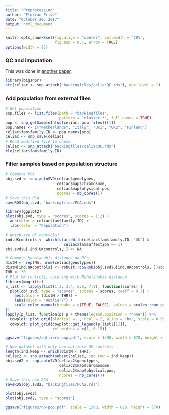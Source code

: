 ```yaml
---
title: "Preprocessing"
author: "Florian Privé"
date: "October 20, 2017"
output: html_document
---
```


```r
knitr::opts_chunk$set(fig.align = "center", out.width = "70%", 
                      fig.asp = 0.7, error = TRUE)
options(width = 85)
```

### QC and imputation

This was done in [another paper](https://doi.org/10.1101/190926).

```r
library(bigsnpr)
str(celiac <- snp_attach("backingfiles/celiacQC.rds"), max.level = 1)
```


### Add population from external files

```r
# Get population
pop.files <- list.files(path = "backingfiles", 
                        pattern = "cluster_*", full.names = TRUE)
pop <- snp_getSampleInfos(celiac, pop.files)[[1]]
pop.names <- c("Netherlands", "Italy", "UK1", "UK2", "Finland")
celiac$fam$family.ID <- pop.names[pop]
celiac <- snp_save(celiac)
# Read modified file to check
celiac <- snp_attach("backingfiles/celiacQC.rds")
rle(celiac$fam$family.ID)
```

### Filter samples based on population structure

```r
# Compute PCA
obj.svd <- snp_autoSVD(celiac$genotypes, 
                       celiac$map$chromosome,
                       celiac$map$physical.pos, 
                       ncores = nb_cores())
# Save this PCA
saveRDS(obj.svd, "backingfiles/PCA.rds")

library(ggplot2)
plot(obj.svd, type = "scores", scores = 1:2) + 
  aes(color = celiac$fam$family.ID) + 
  labs(color = "Population")
```

```r
# Which are UK controls?
ind.UKcontrols <- which(startsWith(celiac$fam$family.ID, "UK") & 
                          celiac$fam$affection == 1)
obj.svd$u[-ind.UKcontrols, ] <- NA
```

```r
# Compute Mahalanobis distance on PCs
distM <- rep(NA, nrow(celiac$genotypes))
distM[ind.UKcontrols] <- robust::covRob(obj.svd$u[ind.UKcontrols, ])$dist
THR <- 30
# Plot UK controls, coloring with Mahalanobis distance
library(magrittr)
p_list <- lapply(list(1:2, 3:4, 5:6, 7:8), function(scores) {
  plot(obj.svd, type = "scores", scores = scores, coeff = 0.7) + 
    aes(color = (distM > THR)) + 
    labs(color = "Outlier?") +
    scale_color_manual(breaks = c(TRUE, FALSE), values = scales::hue_pal()(2))
}) 
lapply(p_list, function(p) p + theme(legend.position = "none")) %>%
  cowplot::plot_grid(plotlist = ., ncol = 2, align = "hv", scale = 0.95) %>%
  cowplot::plot_grid(cowplot::get_legend(p_list[[1]]),
                     rel_widths = c(1, 0.15))
```

```r
ggsave("figures/outliers-pop.pdf", scale = 1/90, width = 870, height = 650)
```


```r
# New dataset with only non-outliers UK controls
length(ind.keep <- which(distM < THR))
celiac2 <- snp_attach(subset(celiac, ind.row = ind.keep))
obj.svd2 <- snp_autoSVD(celiac2$genotypes, 
                        celiac2$map$chromosome,
                        celiac2$map$physical.pos,
                        ncores = nb_cores())
# Save this new PCA
saveRDS(obj.svd2, "backingfiles/PCA2.rds")

plot(obj.svd2)
plot(obj.svd2, type = "scores") 
```

```r
ggsave("figures/no-pop.pdf", scale = 1/80, width = 620, height = 570)
```
